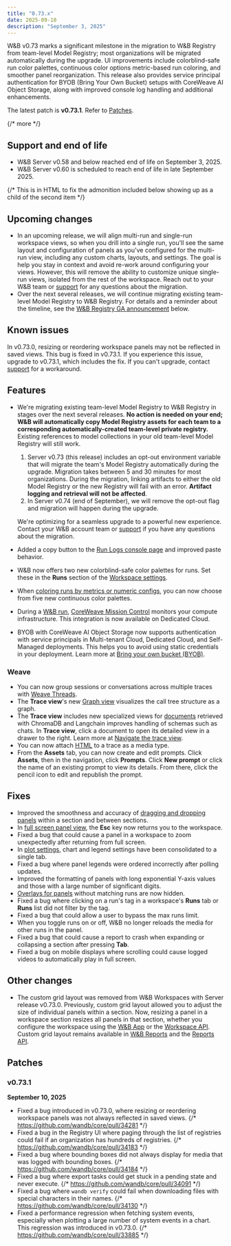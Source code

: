 ```yaml
---
title: "0.73.x"
date: 2025-09-10
description: "September 3, 2025"
---
```


W&B v0.73 marks a significant milestone in the migration to W&B Registry from team-level Model Registry; most organizations will be migrated automatically during the upgrade. UI improvements include colorblind-safe run color palettes, continuous color options metric-based run coloring, and smoother panel reorganization. This release also provides service principal authentication for BYOB (Bring Your Own Bucket) setups with CoreWeave AI Object Storage, along with improved console log handling and additional enhancements.

The latest patch is **v0.73.1**. Refer to [Patches](#patches).

{/* more */}

## Support and end of life
<ul>
  <li>W&B Server v0.58 and below reached end of life on September 3, 2025.</li>
  <li>W&B Server v0.60 is scheduled to reach end of life in late September 2025.</li>
</ul>{/* This is in HTML to fix the admonition included below showing up as a child of the second item */}


<Text/>

## Upcoming changes
- In an upcoming release, we will align multi-run and single-run workspace views, so when you drill into a single run, you'll see the same layout and configuration of panels as you've configured for the multi-run view, including any custom charts, layouts, and settings. The goal is help you stay in context and avoid re-work around configuring your views. However, this will remove the ability to customize unique single-run views, isolated from the rest of the workspace. Reach out to your W&B team or [support](mailto:support@wandb.ai) for any questions about the migration.
- Over the next several releases, we will continue migrating existing team-level Model Registry to W&B Registry. For details and a reminder about the timeline, see the [W&B Registry GA announcement](#registry_ga_announcement) below.

## Known issues
In v0.73.0, resizing or reordering workspace panels may not be reflected in saved views. This bug is fixed in v0.73.1. If you experience this issue, upgrade to v0.73.1, which includes the fix. If you can't upgrade, contact [support](mailto:support@wandb.ai) for a workaround.

## Features
- <a id="registry_ga_announcement"></a>We're migrating existing team-level Model Registry to W&B Registry in stages over the next several releases. **No action is needed on your end; W&B will automatically copy Model Registry assets for each team to a corresponding automatically-created team-level private registry.** Existing references to model collections in your old team-level Model Registry will still work.
    1. Server v0.73 (this release) includes an opt-out environment variable that will migrate the team's Model Registry automatically during the upgrade. Migration takes between 5 and 30 minutes for most organizations. During the migration, linking artifacts to either the old Model Registry or the new Registry will fail with an error. **Artifact logging and retrieval will not be affected**.
    2. In Server v0.74 (end of September), we will remove the opt-out flag and migration will happen during the upgrade.

    We're optimizing for a seamless upgrade to a powerful new experience. Contact your W&B account team or [support](mailto:support@wandb.ai) if you have any questions about the migration.
- Added a copy button to the [Run Logs console page](/guides/models/app/console-logs/) and improved paste behavior.
- W&B now offers two new colorblind-safe color palettes for runs. Set these in the **Runs** section of the [Workspace settings](/guides/models/app/features/cascade-settings/#workspace-settings).
- When [coloring runs by metrics or numeric configs](/guides/models/track/runs/color-code-runs/), you can now choose from five new continuous color palettes.
- During a [W&B run](/guides/models/track/runs/), [CoreWeave Mission Control](https://www.coreweave.com/mission-control) monitors your compute infrastructure. This integration is now available on Dedicated Cloud.
- BYOB with CoreWeave AI Object Storage now supports authentication with service principals in Multi-tenant Cloud, Dedicated Cloud, and Self-Managed deployments. This helps you to avoid using static credentials in your deployment. Learn more at [Bring your own bucket (BYOB)](/guides/hosting/data-security/secure-storage-connector/).

### Weave
- You can now group sessions or conversations across multiple traces with [Weave Threads](https://weave-docs.wandb.ai/guides/tracking/threads/).
- The **Trace view**'s new [Graph view](https://weave-docs.wandb.ai/guides/tracking/trace-tree#graph-view) visualizes the call tree structure as a graph.
- The **Trace view** includes new specialized views for [documents](https://weave-docs.wandb.ai/guides/core-types/media#documents) retrieved with ChromaDB and Langchain improves handling of schemas such as chats. In **Trace view**, click a document to open its detailed view in a drawer to the right. Learn more at [Navigate the trace view](https://weave-docs.wandb.ai/guides/tracking/trace-tree/).
- You can now attach [HTML](https://weave-docs.wandb.ai/guides/core-types/media#html) to a trace as a media type.
- From the **Assets** tab, you can now create and edit prompts. Click **Assets**, then in the navigation, click **Prompts**. Click **New prompt** or click the name of an existing prompt to view its details. From there, click the pencil icon to edit and republish the prompt.

## Fixes

- Improved the smoothness and accuracy of [dragging and dropping panels](/guides/models/app/features/panels/#move-a-panel) within a section and between sections.
- In [full screen panel view](/guides/models/app/features/panels/#view-a-panel-in-full-screen-mode), the **Esc** key now returns you to the workspace.
- Fixed a bug that could cause a panel in a workspace to zoom unexpectedly after returning from full screen.
- In [plot settings](/guides/models/app/features/panels/line-plot/#edit-line-plot-settings), chart and legend settings have been consolidated to a single tab.
- Fixed a bug where panel legends were ordered incorrectly after polling updates.
- Improved the formatting of panels with long exponential Y-axis values and those with a large number of significant digits.
- [Overlays for panels](/guides/models/app/features/panels/media/#overlays) without matching runs are now hidden.
- Fixed a bug where clicking on a run's tag in a workspace's **Runs** tab or **Runs** list did not filter by the tag.
- Fixed a bug that could allow a user to bypass the max runs limit.
- When you toggle runs on or off, W&B no longer reloads the media for other runs in the panel.
- Fixed a bug that could cause a report to crash when expanding or collapsing a section after pressing **Tab**.
- Fixed a bug on mobile displays where scrolling could cause logged videos to automatically play in full screen.

## Other changes
- The custom grid layout was removed from W&B Workspaces with Server release v0.73.0. Previously, custom grid layout allowed you to adjust the size of individual panels within a section. Now, resizing a panel in a workspace section resizes all panels in that section, whether you configure the workspace using the [W&B App](/guides/models/app/features/panels/#manage-a-sections-panels) or the [Workspace API](ref/python/wandb_workspaces/workspaces.md#class-sectionlayoutsettings). Custom grid layout remains available in [W&B Reports](/guides/core/reports/_index) and the [Reports API](/ref/python/wandb_workspaces/reports).

## Patches

### v0.73.1
**September 10, 2025**
- Fixed a bug introduced in v0.73.0, where resizing or reordering workspace panels was not always reflected in saved views. {/* https://github.com/wandb/core/pull/34281 */}
- Fixed a bug in the Registry UI where paging through the list of registries could fail if an organization has hundreds of registries. {/* https://github.com/wandb/core/pull/34183 */}
- Fixed a bug where bounding boxes did not always display for media that was logged with bounding boxes. {/* https://github.com/wandb/core/pull/34184 */}
- Fixed a bug where export tasks could get stuck in a pending state and never execute. {/* https://github.com/wandb/core/pull/34091 */}
- Fixed a bug where `wandb verify` could fail when downloading files with special characters in their names. {/* https://github.com/wandb/core/pull/34130 */}
- Fixed a performance regression when fetching system events, especially when plotting a large number of system events in a chart. This regression was introduced in v0.73.0. {/* https://github.com/wandb/core/pull/33885 */}
